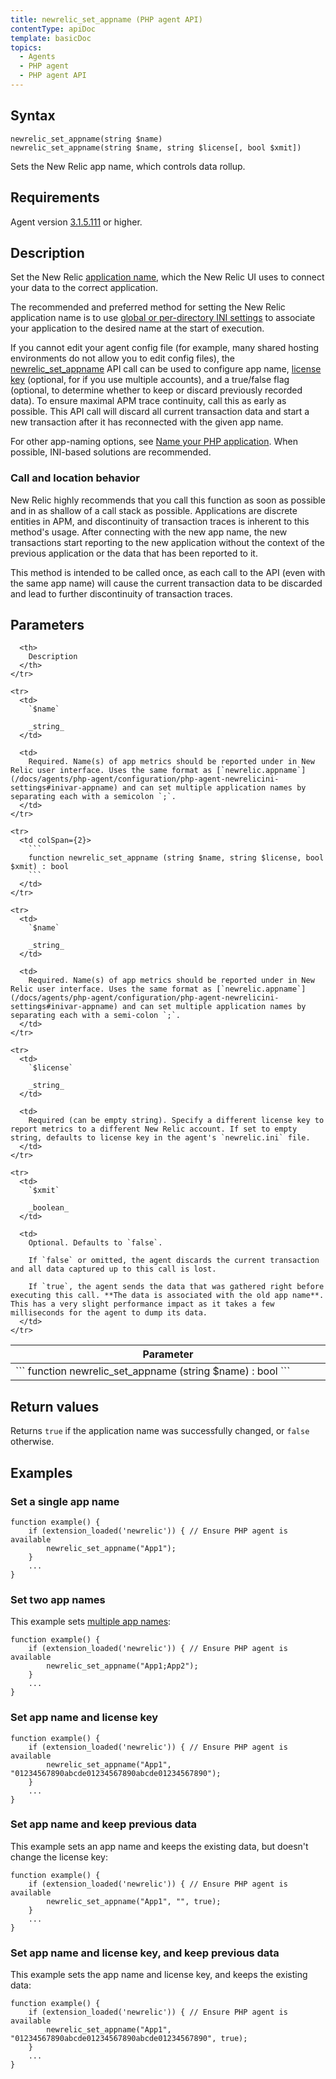 ```yaml
---
title: newrelic_set_appname (PHP agent API)
contentType: apiDoc
template: basicDoc
topics:
  - Agents
  - PHP agent
  - PHP agent API
---
```


## Syntax

```
newrelic_set_appname(string $name)
newrelic_set_appname(string $name, string $license[, bool $xmit])
```

Sets the New Relic app name, which controls data rollup.

## Requirements

Agent version [3.1.5.111](/docs/release-notes/agent-release-notes/php-release-notes/php-agent-315111) or higher.

## Description

Set the New Relic [application name](/docs/agents/manage-apm-agents/app-naming/name-your-application), which the New Relic UI uses to connect your data to the correct application.

The recommended and preferred method for setting the New Relic application name is to use [global or per-directory INI settings](https://docs.newrelic.com/docs/agents/php-agent/configuration/php-agent-configuration#inivar-appname) to associate your application to the desired name at the start of execution.

If you cannot edit your agent config file (for example, many shared hosting environments do not allow you to edit config files), the [newrelic_set_appname](https://docs.newrelic.com/docs/agents/php-agent/php-agent-api/newrelic_set_appname) API call can be used to configure app name, [license key](/docs/accounts-partnerships/accounts/account-setup/license-key) (optional, for if you use multiple accounts), and a true/false flag (optional, to determine whether to keep or discard previously recorded data). To ensure maximal APM trace continuity, call this as early as possible. This API call will discard all current transaction data and start a new transaction after it has reconnected with the given app name.

For other app-naming options, see [Name your PHP application](/docs/agents/php-agent/configuration/name-your-php-application). When possible, INI-based solutions are recommended.

### Call and location behavior

New Relic highly recommends that you call this function as soon as possible and in as shallow of a call stack as possible. Applications are discrete entities in APM, and discontinuity of transaction traces is inherent to this method's usage. After connecting with the new app name, the new transactions start reporting to the new application without the context of the previous application or the data that has been reported to it.

This method is intended to be called once, as each call to the API (even with the same app name) will cause the current transaction data to be discarded and lead to further discontinuity of transaction traces.

## Parameters

<Table>
  <thead>
    <tr>
      <th width="25%">
        Parameter
      </th>

      <th>
        Description
      </th>
    </tr>
  </thead>

  <tbody>
    <tr>
      <td colSpan={2}>
        ```
        function newrelic_set_appname (string $name) : bool
        ```
      </td>
    </tr>

    <tr>
      <td>
        `$name`

        _string_
      </td>

      <td>
        Required. Name(s) of app metrics should be reported under in New Relic user interface. Uses the same format as [`newrelic.appname`](/docs/agents/php-agent/configuration/php-agent-newrelicini-settings#inivar-appname) and can set multiple application names by separating each with a semicolon `;`.
      </td>
    </tr>

    <tr>
      <td colSpan={2}>
        ```
        function newrelic_set_appname (string $name, string $license, bool $xmit) : bool
        ```
      </td>
    </tr>

    <tr>
      <td>
        `$name`

        _string_
      </td>

      <td>
        Required. Name(s) of app metrics should be reported under in New Relic user interface. Uses the same format as [`newrelic.appname`](/docs/agents/php-agent/configuration/php-agent-newrelicini-settings#inivar-appname) and can set multiple application names by separating each with a semi-colon `;`.
      </td>
    </tr>

    <tr>
      <td>
        `$license`

        _string_
      </td>

      <td>
        Required (can be empty string). Specify a different license key to report metrics to a different New Relic account. If set to empty string, defaults to license key in the agent's `newrelic.ini` file.
      </td>
    </tr>

    <tr>
      <td>
        `$xmit`

        _boolean_
      </td>

      <td>
        Optional. Defaults to `false`.

        If `false` or omitted, the agent discards the current transaction and all data captured up to this call is lost.

        If `true`, the agent sends the data that was gathered right before executing this call. **The data is associated with the old app name**. This has a very slight performance impact as it takes a few milliseconds for the agent to dump its data.
      </td>
    </tr>
  </tbody>
</Table>

## Return values

Returns `true` if the application name was successfully changed, or `false` otherwise.

## Examples

### Set a single app name

```
function example() {
    if (extension_loaded('newrelic')) { // Ensure PHP agent is available
        newrelic_set_appname("App1");
    }
    ...
}
```

### Set two app names

This example sets [multiple app names](/docs/agents/manage-apm-agents/app-naming/use-multiple-names-app):

```
function example() {
    if (extension_loaded('newrelic')) { // Ensure PHP agent is available
        newrelic_set_appname("App1;App2");
    }
    ...
}
```

### Set app name and license key

```
function example() {
    if (extension_loaded('newrelic')) { // Ensure PHP agent is available
        newrelic_set_appname("App1", "01234567890abcde01234567890abcde01234567890");
    }
    ...
}
```

### Set app name and keep previous data

This example sets an app name and keeps the existing data, but doesn't change the license key:

```
function example() {
    if (extension_loaded('newrelic')) { // Ensure PHP agent is available
        newrelic_set_appname("App1", "", true);
    }
    ...
}
```

### Set app name and license key, and keep previous data

This example sets the app name and license key, and keeps the existing data:

```
function example() {
    if (extension_loaded('newrelic')) { // Ensure PHP agent is available
        newrelic_set_appname("App1", "01234567890abcde01234567890abcde01234567890", true);
    }
    ...
}
```
